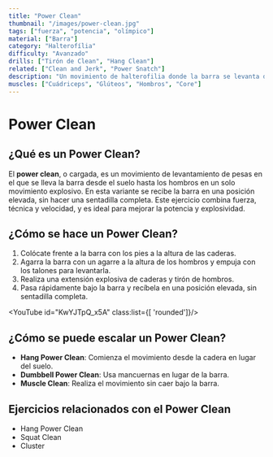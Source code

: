 ```yaml
---
title: "Power Clean"
thumbnail: "/images/power-clean.jpg"
tags: ["fuerza", "potencia", "olímpico"]
material: ["Barra"]
category: "Halterofília"
difficulty: "Avanzado"
drills: ["Tirón de Clean", "Hang Clean"]
related: ["Clean and Jerk", "Power Snatch"]
description: "Un movimiento de halterofilia donde la barra se levanta del suelo hasta los hombros en un solo movimiento rápido."
muscles: ["Cuádriceps", "Glúteos", "Hombros", "Core"]
---
```


# Power Clean

## ¿Qué es un Power Clean?
El **power clean**, o cargada, es un movimiento de levantamiento de pesas en el que se lleva la barra desde el suelo hasta los hombros en un solo movimiento explosivo. En esta variante se recibe la barra en una posición elevada, sin hacer una sentadilla completa. Este ejercicio combina fuerza, técnica y velocidad, y es ideal para mejorar la potencia y explosividad.

## ¿Cómo se hace un Power Clean?
  1. Colócate frente a la barra con los pies a la altura de las caderas.
  2. Agarra la barra con un agarre a la altura de los hombros y empuja con los talones para levantarla.
  3. Realiza una extensión explosiva de caderas y tirón de hombros.
  4. Pasa rápidamente bajo la barra y recíbela en una posición elevada, sin sentadilla completa.


<YouTube id="KwYJTpQ_x5A" class:list={[ 'rounded']}/>

## ¿Cómo se puede escalar un Power Clean?
  - **Hang Power Clean**: Comienza el movimiento desde la cadera en lugar del suelo.
  - **Dumbbell Power Clean**: Usa mancuernas en lugar de la barra.
  - **Muscle Clean**: Realiza el movimiento sin caer bajo la barra.

## Ejercicios relacionados con el Power Clean
- Hang Power Clean
- Squat Clean
- Cluster